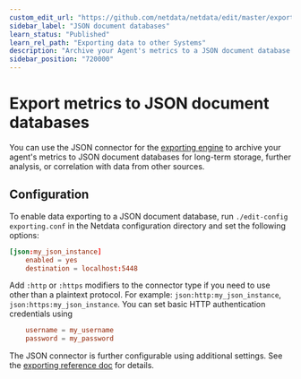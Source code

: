 ```yaml
---
custom_edit_url: "https://github.com/netdata/netdata/edit/master/exporting/json/README.md"
sidebar_label: "JSON document databases"
learn_status: "Published"
learn_rel_path: "Exporting data to other Systems"
description: "Archive your Agent's metrics to a JSON document database for long-term storage, further analysis, or correlation with data from other sources."
sidebar_position: "720000"
---
```



# Export metrics to JSON document databases

You can use the JSON connector for the [exporting engine](/docs/exporting-data-to-other-systems/exporting-reference) to archive your agent's metrics to JSON
document databases for long-term storage, further analysis, or correlation with data from other sources.

## Configuration

To enable data exporting to a JSON document database, run `./edit-config exporting.conf` in the Netdata configuration
directory and set the following options:

```conf
[json:my_json_instance]
    enabled = yes
    destination = localhost:5448
```

Add `:http` or `:https` modifiers to the connector type if you need to use other than a plaintext protocol. For example: `json:http:my_json_instance`,
`json:https:my_json_instance`. You can set basic HTTP authentication credentials using

```conf
    username = my_username
    password = my_password
```

The JSON connector is further configurable using additional settings. See 
the [exporting reference doc](/docs/exporting-data-to-other-systems/exporting-reference#options) for details.


